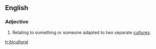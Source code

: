 ==English==

===Adjective===
{{en-adj}}

# Relating to something or someone adapted to two separate [[culture]]s.

[[tr:bicultural]]